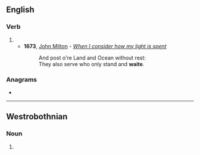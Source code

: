{{also|Waite}}
==English==

===Verb===
{{en-verb|waites|waiting|waited}}

# {{archaic spelling of|wait|lang=en}}
#* '''1673''', [[w:John Milton|John Milton]] - ''[[s:When I consider how my light is spent|When I consider how my light is spent]]''
#*: And post o're Land and Ocean without rest:
#*: They also serve who only stand and '''waite'''.

===Anagrams===
* {{anagrams|en|Iwate|tawie}}

----

==Westrobothnian==

===Noun===
{{head|gmq-bot|noun form|g=n-s}}

# {{inflection of|wait||def|nom|and|acc|n|s|lang=gmq-bot}}